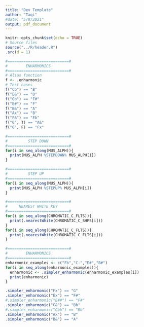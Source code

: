 ```yaml
---
title: "Dev Template"
author: "Taqi"
#date: "5/8/2021"
output: pdf_document
---
```


```r
knitr::opts_chunk$set(echo = TRUE)
# Source files
source("../R/header.R")
.src(d = 1)
```

```r
#===========================#
#        ENHARMONICS
#===========================#
# Alias function
f <- .enharmonic
# Test cases
f("Cb") == "B"
f("E&") == "D"
f("Gb") == "F#"
f("E#") == "F"
f("B&") == "A"
f("Ax") == "B"
f("F&") == "Eb"
f("G", T) == "A&"
f("G", F) == "Fx"
```





```r
#===========================#
#         STEP DOWN
#===========================#
for(i in seq_along(MUS_ALPH)){
  print(MUS_ALPH %STEPDOWN% MUS_ALPH[i])
}
```

```r
#===========================#
#         STEP UP
#===========================#
for(i in seq_along(MUS_ALPH)){
  print(MUS_ALPH %STEPUP% MUS_ALPH[i])
}
```

```r
#===========================#
#     NEAREST WHITE KEY
#===========================#
for(i in seq_along(CHROMATIC_C_FLTS)){
  print(.nearestWhite(CHROMATIC_C_SHPS[i]))
}
for(i in seq_along(CHROMATIC_C_FLTS)){
  print(.nearestWhite(CHROMATIC_C_FLTS[i]))
}
```

```r
#===========================#
#        ENHARMONICS
#===========================#
enharmonic_examples <- c("Fb","C-","E#","B#")
for(i in seq_along(enharmonic_examples)){
  enharmonic <- .simpler_enharmonic(enharmonic_examples[i])
  print(enharmonic)
}
```

```r
.simpler_enharmonic("Fx") == "G"
.simpler_enharmonic("Ex") == "F#"
#.simpler_enharmonic("E##") == "F#"
.simpler_enharmonic("C&") == "Bb"
#.simpler_enharmonic("Cbb") == "Bb"
.simpler_enharmonic("Ax") == "B"
.simpler_enharmonic("B&") == "A"
```

